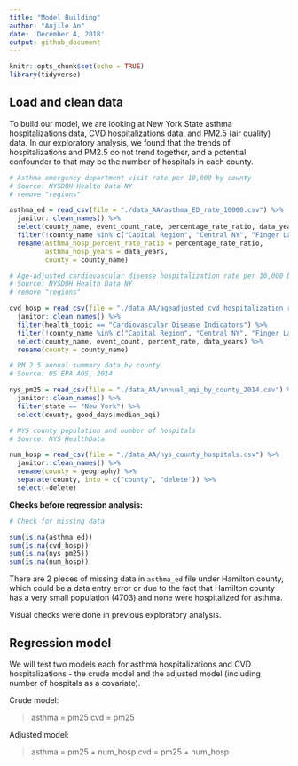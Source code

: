 ```yaml
---
title: "Model Building"
author: "Anjile An"
date: 'December 4, 2018'
output: github_document
---
```


```r
knitr::opts_chunk$set(echo = TRUE)
library(tidyverse)
```

## Load and clean data

To build our model, we are looking at New York State asthma hospitalizations data, CVD hospitalizations data, and PM2.5 (air quality) data. In our exploratory analysis, we found that the trends of hospitalizations and PM2.5 do not trend together, and a potential confounder to that may be the number of hospitals in each county. 

```r
# Asthma emergency department visit rate per 10,000 by county
# Source: NYSDOH Health Data NY
# remove "regions"

asthma_ed = read_csv(file = "./data_AA/asthma_ED_rate_10000.csv") %>% 
  janitor::clean_names() %>%
  select(county_name, event_count_rate, percentage_rate_ratio, data_years) %>%
  filter(!county_name %in% c("Capital Region", "Central NY", "Finger Lakes", "Long Island", "Mid-Hudson", "Mohawk Valley", "New York City", "New York State", "New York State (excluding NYC)", "North Country", "Southern Tier", "Tug Hill Seaway", "Western NY")) %>% 
  rename(asthma_hosp_percent_rate_ratio = percentage_rate_ratio, 
         asthma_hosp_years = data_years,
         county = county_name)
```

```r
# Age-adjusted cardiovascular disease hospitalization rate per 10,000 by county
# Source: NYSDOH Health Data NY
# remove "regions"

cvd_hosp = read_csv(file = "./data_AA/ageadjusted_cvd_hospitalization_rate_10000.csv") %>%
  janitor::clean_names() %>%
  filter(health_topic == "Cardiovascular Disease Indicators") %>%
  filter(!county_name %in% c("Capital Region", "Central NY", "Finger Lakes", "Long Island", "Mid-Hudson", "Mohawk Valley", "New York City", "New York State", "New York State (excluding NYC)", "North Country", "Southern Tier", "Tug Hill Seaway", "Western NY")) %>% 
  select(county_name, event_count, percent_rate, data_years) %>%
  rename(county = county_name)
```

```r
# PM 2.5 annual summary data by county
# Source: US EPA AQS, 2014

nys_pm25 = read_csv(file = "./data_AA/annual_aqi_by_county_2014.csv") %>% 
  janitor::clean_names() %>%
  filter(state == "New York") %>%
  select(county, good_days:median_aqi)
```

```r
# NYS county population and number of hospitals
# Source: NYS HealthData

num_hosp = read_csv(file = "./data_AA/nys_county_hospitals.csv") %>% 
  janitor::clean_names() %>%
  rename(county = geography) %>%
  separate(county, into = c("county", "delete")) %>% 
  select(-delete) 
```


**Checks before regression analysis:**

```r
# Check for missing data

sum(is.na(asthma_ed)) 
sum(is.na(cvd_hosp))
sum(is.na(nys_pm25))
sum(is.na(num_hosp))
```

There are 2 pieces of missing data in `asthma_ed` file under Hamilton county, which could be a data entry error or due to the fact that Hamilton county has a very small population (4703) and none were hospitalized for asthma.

Visual checks were done in previous exploratory analysis. 

## Regression model

We will test two models each for asthma hospitalizations and CVD hospitalizations - the crude model and the adjusted model (including number of hospitals as a covariate).

Crude model:

> asthma = pm25 
> cvd = pm25

Adjusted model:

> asthma = pm25 + num_hosp
> cvd = pm25 + num_hosp



